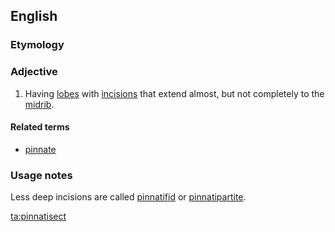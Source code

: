==English==

===Etymology===
{{suffix|pinnate|sect}}

===Adjective===
{{en-adj|-}}

# {{botany|of leaves}} Having [[lobe]]s with [[incision]]s that extend almost, but not completely to the [[midrib]].

====Related terms====
* [[pinnate]]

===Usage notes===
Less deep incisions are called [[pinnatifid]] or [[pinnatipartite]].

[[ta:pinnatisect]]